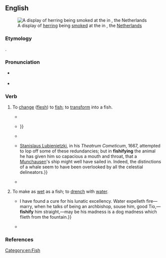 ==English==
{{was wotd|2017|June|8}}
[[File:Zuiderzeemuseum - Fischerdorf - Geräucherte Heringe.jpg|thumb|A display of [[herring]] being [[smoke#Verb|smoked]] at the {{w|Zuiderzee Museum}} in {{w|Enkhuizen}}, the [[Netherlands]]]]

===Etymology===
{{suffix|fish|ify|lang=en}}.

===Pronunciation===
* {{a|RP}} {{IPA|/ˈfɪʃɪfʌɪ/|lang=en}}
* {{hyphenation|fish|i|fy|lang=en}}

===Verb===
{{en-verb|fishifies|fishifying|fishified}}

# {{lb|en|transitive}} To [[change#Verb|change]] ([[flesh]]) to [[fish]]; to [[transform]] into a fish.
#* {{quote-book|author=William Shakespeare|chapter=[[w:Romeo and Juliet|The Tragedie of Romeo and Ivliet]]|title=[[w:First Folio|Mr. William Shakespeares Comedies, Histories, & Tragedies: Published According to the True Originall Copies]]|location=London|publisher=Printed by [[w:William Jaggard|Isaac Iaggard]], and [[w:Edward Blount|Ed[ward] Blount]]|year=1591–1595|year_published=1623|section=Act II, scene iv|page=61|pageurl=https://books.google.com/books?id=uNtBAQAAMAAJ&pg=RA2-PA61|oclc=606515358|passage=[[w:Benvolio|''Ben''[''volio'']]]. Here comes ''Romeo'', here comes ''Romeo''. / [[w:Mercutio|''Mer''[''cutio'']]]. Without his Roe, like a dryed [[herring|Hering]]. O fleſh, fleſh, how art thou '''fiſhified'''?|translation=<small>One possible reading is that Mercutio is teasing Romeo for looking as pale and thin as a dried fish from which the roe has been removed, thinking that Romeo has spent the night engaged in sexual intercourse with {{w|Rosaline}}. ''Roe'' may refer to a [[roe deer]] or be a [[diminutive]] for Rosaline (Romeo is without his "dear" or without Rosaline), or to [[soft roe]] or [[milt]] (the [[sperm]] of a male fish, suggesting that the sexual activity has drained Romeo of his [[semen]]).<ref>{{cite-book|author=Nathalie Vienne-Guerrin|entry=herring|title=Shakespeare's Insults: A Pragmatic Dictionary|series=Arden Shakespeare Dictionary Series|location=London; New York, N.Y.|publisher=[[w:Bloomsbury Publishing|Bloomsbury Arden Shakespeare]]|year=2016|page=230|pageurl=https://books.google.com/books?id=1IXwCgAAQBAJ&pg=PA230|isbn=978-0-8264-9833-5}}.</ref></small>}}
#* {{quote-book|chapter=The Old Hag in a Red Cloak, Inscribed to Matthew Lewis Esq. M.P. Author of the Grim White Woman, and of other Tales of Wonder! A Romance.|title=The School for Satire: Or, A Collection of Modern Satirical Poems Written during the Present Reign|location=London|publisher=Printed and sold by Jaques and Co. [[w:Lombard Street, London|Lombard-Street]], [[w:Fleet Street|Fleet-Street]]|year=1801|page=414|pageurl=https://books.google.com/books?id=_UMUAAAAYAAJ&pg=PA414|oclc=461073316|passage=Ye ghosts and hobgoblins, and horrible shapes, / Ye lions, and wolves, and ye griffins and apes, / Ye strange jumbled figures from river or den, / Ye fire-born monsters, and '''fishified''' men, {{...}}}}
#* {{quote-book|author=Basil Hall|authorlink=Basil Hall|chapter=Trip to Salerno—A Capsize—Amalfi—Sorrento—Mount St. Angelo|title=Patchwork. [...] In Three Volumes|location=London|publisher={{w|Edward Moxon}}, {{w|Dover Street}}|year=1841|volume=III|page=138|pageurl=https://books.google.com/books?id=hL8vAAAAYAAJ&pg=PA138|oclc=960878844|passage=The cliffs are at most places perpendicular, or very nearly so; but every now and then there occurs a little valley, or a ledge of rock less abrupt than the rest, and there you may be sure of finding a small village, or at all events a house or two, and sometimes a tolerably respectable sized hamlet, looking down on its diminutive "marina," or fishing beach, with a cluster of '''fishified''' huts, and still more '''fishified''' inhabitants, clinging like cockles to the faces and edges of the rock.}}
#* {{quote-book|author=William Henry Smyth|authorlink=William Henry Smyth|chapter=CXXV. [[w:Alpha Ceti|α Ceti]].|title=A Cycle of Celestial Objects: For the Use of Naval, Military, and Private Astronomers|location=London|publisher=[[w:John William Parker|John W[illiam] Parker]], [[w:Strand, London|West Strand]]|year=1844|volume=II (The Bedford Catalogue)|page=76|pageurl=https://books.google.com/books?id=HnHvAAAAMAAJ&pg=PA76|oclc=225280327|passage=The figure of this asterism &#91;{{w|Cetus}}&#93;, a veritable ''monstrum marinum'', with its long legs, ears, proboscis, missile tongue, and carnivorous jaws, ought rather to have retained the name Ὀρφὸς, Pistrix, as given by [[w:Gaius Julius Hyginus|[Gaius Julius] Hyginus]], than Κῆτος, Cetus, whose un-whale-like appendages did not escape the lash of [[w:Samuel Butler (poet)|[Samuel] Butler]]: {{...}} [[w:Stanisław Lubieniecki|Stanislaus Lubienietzki]], in his ''Theatrum Cometicum'', 1667, attempted to lop off some of these redundancies; but in '''fishifying''' the animal he has given him so capacious a mouth and throat, that a [[w:Baron Munchausen|Munchausen]]'s ship might well have sailed in. Indeed, the distinctions of a whale seem to have been overlooked by all the celestial delineators.}}
#* {{quote-book|author=Susanna Hoffman|author2=Victoria Wise|chapter=Shimmering Fare from American Waters|title=Bold: A Cookbook of Big Flavors|location=New York, N.Y.|publisher={{w|Workman Publishing Company}}|month=December|year=2013|page=226|isbn=978-0-7611-3961-4|passage=No fish in today's market, on restaurant menus, or on the cook's stove more personifies—or '''fishifies'''—a "You've come a long way, baby" story. There simply wasn't any fresh tuna to be had in American markets a generation or so ago. It was always canned and was presented only for eating mixed cold in tuna salad or hot in tuna casserole. Now it gleams fresh on ice in fish displays, ready to take home and sear as a centerpiece, singed and tossed in salads, thinly sliced or minced raw for sushi and tartars.}}
# {{lb|en|figuratively}} To make as [[wet#Adjective|wet]] as a fish; to [[drench#Verb|drench]] with [[water]].
#* {{quote-journal|title=Vargas [Vargas: A Tale of Spain, in three volumes. London: Baldwin, Cradock, and Joy. 1822.]|magazine=[[w:Blackwood's Magazine|Blackwood's Edinburgh Magazine]]|location=Edinburgh|publisher={{w|William Blackwood}}, Edinburgh; and [[w:Thomas Cadell (publisher)|T[homas] Cadell]], {{w|Strand, London}}|month=December|year=1822|volume=XII|issue=LXXI|page=740|pageurl=https://books.google.com/books?id=kvwAAAAAYAAJ&pg=PA740|oclc=1781863|passage={{...}} I have found a cure for his lunatic excellency. Water expelleth fire—marry, when he talks of being an archbishop, souse him, good Tio,—'''fishify''' him straight,—may be his madness is a dog madness which flieth from the fountain.}}
#* {{quote-journal|author=Richard J[ames] Lane|authorlink=Richard James Lane|title=The Water-Cure [''Life at the Water-Cure; or, a Month at Malvern. A Diary.'' By {{smallcaps|Richard J. Lane}}. London: 1846]|magazine=[[w:Blackwood's Magazine|Blackwood's Edinburgh Magazine]]|location=Edinburgh|publisher={{w|William Blackwood}}, Edinburgh; and [[w:Thomas Cadell (publisher)|T[homas] Cadell]], {{w|Strand, London}}|month=September|year=1846|volume=LX|issue=CCCLXXI|page=385|pageurl=http://books.google.com/books?id=SxaWmRQRQngC&pg=PA385|oclc=1781863|passage=For although unable to recognise in water an universal and infallible panacea for all the ills that flesh is heir to, we can yet bear a large testimony in its favour, and send it out to service with the highest character. It is our deliberate and mature conviction that the inhabitants of [[w:The Cumbraes|the Cumbraes]] and the adjacent islands of Great Britain and Ireland may, to their own infinite advantage, '''fishify''' their flesh a great deal more than they do at present.}}

===References===
<references />

{{Webster 1913}}

[[Category:en:Fish]]